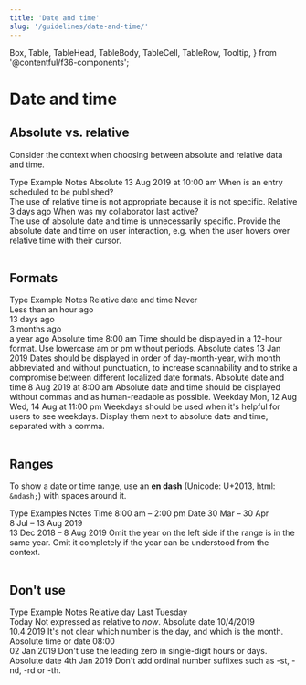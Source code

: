 ```yaml
---
title: 'Date and time'
slug: '/guidelines/date-and-time/'
---
```


  Box,
  Table,
  TableHead,
  TableBody,
  TableCell,
  TableRow,
  Tooltip,
} from '@contentful/f36-components';

# Date and time

## Absolute vs. relative

Consider the context when choosing between absolute and relative data and time.

<Box marginBottom="spacingXl">
  <Table style={{ width: '100%' }}>
    <TableHead>
      <TableRow>
        <TableCell style={{ width: '25%' }}>Type</TableCell>
        <TableCell style={{ width: '25%' }}>Example</TableCell>
        <TableCell style={{ width: '50%' }}>Notes</TableCell>
      </TableRow>
    </TableHead>
    <TableBody>
      <TableRow>
        <TableCell>Absolute</TableCell>
        <TableCell style={{ fontWeight: 700 }}>
          13 Aug 2019 at 10:00 am
        </TableCell>
        <TableCell>
          When is an entry scheduled to be published?
          <br />
          The use of relative time is not appropriate because it is not
          specific.
        </TableCell>
      </TableRow>
      <TableRow>
        <TableCell>Relative</TableCell>
        <TableCell style={{ fontWeight: 700 }}>
          <Tooltip content="13 Aug 2019 at 10:00 am">3 days ago</Tooltip>
        </TableCell>
        <TableCell>
          When was my collaborator last active?
          <br />
          The use of absolute date and time is unnecessarily specific. Provide
          the absolute date and time on user interaction, e.g. when the user
          hovers over relative time with their cursor.
        </TableCell>
      </TableRow>
    </TableBody>
  </Table>
</Box>

## Formats

<Box marginBottom="spacingXl">
  <Table style={{ width: '100%' }}>
    <TableHead>
      <TableRow>
        <TableCell style={{ width: '25%' }}>Type</TableCell>
        <TableCell style={{ width: '25%' }}>Example</TableCell>
        <TableCell style={{ width: '50%' }}>Notes</TableCell>
      </TableRow>
    </TableHead>
    <TableBody>
      <TableRow>
        <TableCell>Relative date and time</TableCell>
        <TableCell style={{ fontWeight: 700 }}>
          Never
          <br />
          Less than an hour ago
          <br />
          13 days ago
          <br />
          3 months ago
          <br />a year ago
        </TableCell>
        <TableCell></TableCell>
      </TableRow>
      <TableRow>
        <TableCell>Absolute time</TableCell>
        <TableCell style={{ fontWeight: 700 }}>8:00 am</TableCell>
        <TableCell>
          Time should be displayed in a 12-hour format. Use lowercase am or pm
          without periods.
        </TableCell>
      </TableRow>
      <TableRow>
        <TableCell>Absolute dates</TableCell>
        <TableCell style={{ fontWeight: 700 }}>13 Jan 2019</TableCell>
        <TableCell>
          Dates should be displayed in order of day-month-year, with month
          abbreviated and without punctuation, to increase scannability and to
          strike a compromise between different localized date formats.
        </TableCell>
      </TableRow>
      <TableRow>
        <TableCell>Absolute date and time</TableCell>
        <TableCell style={{ fontWeight: 700 }}>8 Aug 2019 at 8:00 am</TableCell>
        <TableCell>
          Absolute date and time should be displayed without commas and as
          human-readable as possible.
        </TableCell>
      </TableRow>
      <TableRow>
        <TableCell>Weekday</TableCell>
        <TableCell style={{ fontWeight: 700 }}>
          Mon, 12 Aug
          <br />
          Wed, 14 Aug at 11:00 pm
        </TableCell>
        <TableCell>
          Weekdays should be used when it's helpful for users to see weekdays.
          Display them next to absolute date and time, separated with a comma.
        </TableCell>
      </TableRow>
    </TableBody>
  </Table>
</Box>

## Ranges

To show a date or time range, use an **en dash** (Unicode: U+2013, html: `&ndash;`) with spaces around it.

<Box marginBottom="spacingXl">
  <Table style={{ width: '100%' }}>
    <TableHead>
      <TableRow>
        <TableCell style={{ width: '25%' }}>Type</TableCell>
        <TableCell style={{ width: '25%' }}>Examples</TableCell>
        <TableCell style={{ width: '50%' }}>Notes</TableCell>
      </TableRow>
    </TableHead>
    <TableBody>
      <TableRow>
        <TableCell>Time</TableCell>
        <TableCell style={{ fontWeight: 700 }}>8:00 am – 2:00 pm</TableCell>
        <TableCell></TableCell>
      </TableRow>
      <TableRow>
        <TableCell>Date</TableCell>
        <TableCell style={{ fontWeight: 700 }}>
          30 Mar – 30 Apr
          <br />
          8 Jul – 13 Aug 2019
          <br />
          13 Dec 2018 – 8 Aug 2019
        </TableCell>
        <TableCell>
          Omit the year on the left side if the range is in the same year. Omit
          it completely if the year can be understood from the context.
        </TableCell>
      </TableRow>
    </TableBody>
  </Table>
</Box>

## Don't use

<Box marginBottom="spacingXl">
  <Table style={{ width: '100%' }}>
    <TableHead>
      <TableRow>
        <TableCell style={{ width: '25%' }}>Type</TableCell>
        <TableCell style={{ width: '25%' }}>Example</TableCell>
        <TableCell style={{ width: '50%' }}>Notes</TableCell>
      </TableRow>
    </TableHead>
    <TableBody>
      <TableRow>
        <TableCell>Relative day</TableCell>
        <TableCell style={{ fontWeight: 700 }}>
          Last Tuesday
          <br />
          Today
        </TableCell>
        <TableCell>
          Not expressed as relative to <i>now</i>.
        </TableCell>
      </TableRow>
      <TableRow>
        <TableCell>Absolute date</TableCell>
        <TableCell style={{ fontWeight: 700 }}>
          10/4/2019
          <br />
          10.4.2019
        </TableCell>
        <TableCell>
          It's not clear which number is the day, and which is the month.
        </TableCell>
      </TableRow>
      <TableRow>
        <TableCell>Absolute time or date</TableCell>
        <TableCell style={{ fontWeight: 700 }}>
          08:00
          <br />
          02 Jan 2019
        </TableCell>
        <TableCell>
          Don't use the leading zero in single-digit hours or days.
        </TableCell>
      </TableRow>
      <TableRow>
        <TableCell>Absolute date</TableCell>
        <TableCell style={{ fontWeight: 700 }}>4th Jan 2019</TableCell>
        <TableCell>
          Don't add ordinal number suffixes such as -st, -nd, -rd or -th.
        </TableCell>
      </TableRow>
    </TableBody>
  </Table>
</Box>
